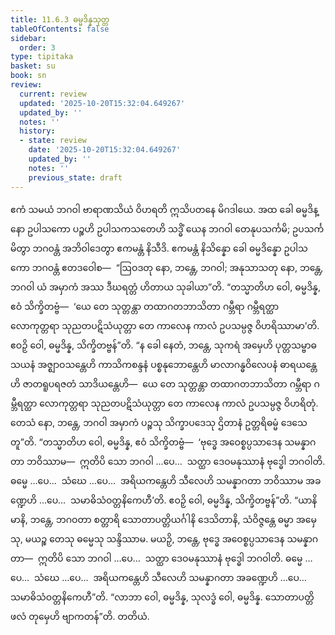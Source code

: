```yaml
---
title: 11.6.3 ဓမ္မဒိန္နသုတ္တ
tableOfContents: false
sidebar:
  order: 3
type: tipitaka
basket: su
book: sn
review:
  current: review
  updated: '2025-10-20T15:32:04.649267'
  updated_by: ''
  notes: ''
  history:
  - state: review
    date: '2025-10-20T15:32:04.649267'
    updated_by: ''
    notes: ''
    previous_state: draft
---
```



<DynamicBreadcrumb />


<ReviewStatus review={frontmatter.review} showDetails={true} />

<HypothesisAnnotation frontmatter={frontmatter} />

<Division number="1049" book="sn" e="ch" v="18" p="435">

<Paragraph number="2105" book="sn">
ဧကံ သမယံ ဘဂဝါ ဗာရာဏသိယံ ဝိဟရတိ ဣသိပတနေ မိဂဒါယေ. အထ ခေါ ဓမ္မဒိန္နော ဥပါသကော ပဉ္စဟိ ဥပါသကသတေဟိ သဒ္ဓိံ ယေန ဘဂဝါ တေနုပသင်္ကမိ; ဥပသင်္ကမိတွာ ဘဂဝန္တံ အဘိဝါဒေတွာ ဧကမန္တံ နိသီဒိ. ဧကမန္တံ နိသိန္နော ခေါ ဓမ္မဒိန္နော ဥပါသကော ဘဂဝန္တံ ဧတဒဝေါစ—  “ဩဝဒတု နော, ဘန္တေ, ဘဂဝါ; အနုသာသတု နော, ဘန္တေ, ဘဂဝါ ယံ အမှာကံ အဿ ဒီဃရတ္တံ ဟိတာယ သုခါယာ”တိ.
</Paragraph>

<Paragraph number="2106" book="sn">
“တသ္မာတိဟ ဝေါ, ဓမ္မဒိန္န, ဧဝံ သိက္ခိတဗ္ဗံ—  ‘ယေ တေ သုတ္တန္တာ တထာဂတဘာသိတာ ဂမ္ဘီရာ ဂမ္ဘီရတ္ထာ လောကုတ္တရာ သုညတပဋိသံယုတ္တာ တေ ကာလေန ကာလံ ဥပသမ္ပဇ္ဇ ဝိဟရိဿာမာ’တိ. ဧဝဉှိ ဝေါ, ဓမ္မဒိန္န, သိက္ခိတဗ္ဗန်”တိ. “န ခေါ နေတံ, ဘန္တေ, သုကရံ အမှေဟိ ပုတ္တသမ္ဗာဓသယနံ အဇ္ဈာဝသန္တေဟိ ကာသိကစန္ဒနံ ပစ္စနုဘောန္တေဟိ မာလာဂန္ဓဝိလေပနံ ဓာရယန္တေဟိ ဇာတရူပရဇတံ သာဒိယန္တေဟိ—  ယေ တေ သုတ္တန္တာ တထာဂတဘာသိတာ ဂမ္ဘီရာ ဂမ္ဘီရတ္ထာ လောကုတ္တရာ သုညတပဋိသံယုတ္တာ တေ ကာလေန ကာလံ ဥပသမ္ပဇ္ဇ ဝိဟရိတုံ. တေသံ နော, ဘန္တေ, ဘဂဝါ အမှာကံ ပဉ္စသု သိက္ခာပဒေသု ဌိတာနံ ဥတ္တရိဓမ္မံ ဒေသေတူ”တိ.
</Paragraph>

<Paragraph number="2107" book="sn">
“တသ္မာတိဟ ဝေါ, ဓမ္မဒိန္န, ဧဝံ သိက္ခိတဗ္ဗံ—  ‘ဗုဒ္ဓေ အဝေစ္စပ္ပသာဒေန သမန္နာဂတာ ဘဝိဿာမ—  ဣတိပိ သော ဘဂဝါ …ပေ…  သတ္ထာ ဒေဝမနုဿာနံ ဗုဒ္ဓေါ ဘဂဝါတိ. ဓမ္မေ …ပေ…  သံဃေ …ပေ…  အရိယကန္တေဟိ သီလေဟိ သမန္နာဂတာ ဘဝိဿာမ အခဏ္ဍေဟိ …ပေ…  သမာဓိသံဝတ္တနိကေဟီ’တိ. ဧဝဉှိ ဝေါ, ဓမ္မဒိန္န, သိက္ခိတဗ္ဗန်”တိ.
</Paragraph>

<Paragraph number="2108" book="sn">
“ယာနိမာနိ, ဘန္တေ, ဘဂဝတာ စတ္တာရိ သောတာပတ္တိယင်္ဂါနိ ဒေသိတာနိ, သံဝိဇ္ဇန္တေ ဓမ္မာ အမှေသု, မယဉ္စ တေသု ဓမ္မေသု သန္ဒိဿာမ. မယဉှိ, ဘန္တေ, ဗုဒ္ဓေ အဝေစ္စပ္ပသာဒေန သမန္နာဂတာ—  ဣတိပိ သော ဘဂဝါ …ပေ…  သတ္ထာ ဒေဝမနုဿာနံ ဗုဒ္ဓေါ ဘဂဝါတိ. ဓမ္မေ …ပေ…  သံဃေ …ပေ…  အရိယကန္တေဟိ သီလေဟိ သမန္နာဂတာ အခဏ္ဍေဟိ …ပေ…  သမာဓိသံဝတ္တနိကေဟီ”တိ. “လာဘာ ဝေါ, ဓမ္မဒိန္န, သုလဒ္ဓံ ဝေါ, ဓမ္မဒိန္န. သောတာပတ္တိဖလံ တုမှေဟိ ဗျာကတန်”တိ.

</Paragraph>
</Division>

<Paragraph number="2109" type="center" book="sn">
တတိယံ.
</Paragraph>